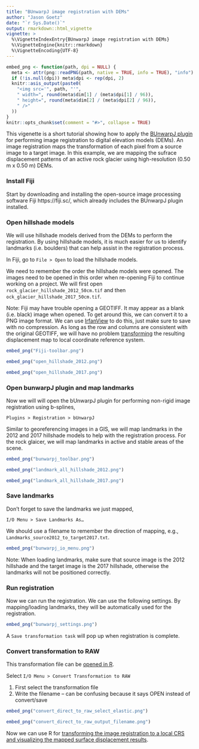 ```yaml
---
title: "BUnwarpJ image registration with DEMs"
author: "Jason Goetz"
date: "`r Sys.Date()`"
output: rmarkdown::html_vignette
vignette: >
  %\VignetteIndexEntry{BUnwarpJ image registration with DEMs}
  %\VignetteEngine{knitr::rmarkdown}
  %\VignetteEncoding{UTF-8}
---
```


```r
embed_png <- function(path, dpi = NULL) {
  meta <- attr(png::readPNG(path, native = TRUE, info = TRUE), "info")
  if (!is.null(dpi)) meta$dpi <- rep(dpi, 2)
  knitr::asis_output(paste0(
    "<img src='", path, "'",
    " width=", round(meta$dim[1] / (meta$dpi[1] / 96)),
    " height=", round(meta$dim[2] / (meta$dpi[2] / 96)),
    " />"
  ))
}
knitr::opts_chunk$set(comment = "#>", collapse = TRUE)
```



This vigenette is a short tutorial showing how to apply the [BUnwarpJ plugin](https://imagej.net/BUnwarpJ) for performing image registration to digital elevation models (DEMs). An image registration maps the transformation of each pixel from a source image to a target image. In this example, we are mapping the sufrace displacement patterns of an active rock glacier using high-resolution (0.50 m x 0.50 m) DEMs.

### Install Fiji
Start by downloading and installing the open-source image processing software Fiji https://fiji.sc/, which already includes the BUnwarpJ plugin installed. 

### Open hillshade models
We will use hillshade models derived from the DEMs to perform the registration. By using hillshade models, it is much easier for us to identify landmarks (i.e. boulders) that can help assist in the registration process. 

In Fiji, go to `File > Open` to load the hillshade models. 

We need to remember the order the hillshade models were opened. The images need to be opened in this order when re-opening Fiji to continue working on a project. We will first open `rock_glacier_hillshade_2012_50cm.tif` and then `ock_glacier_hillshade_2017_50cm.tif`.

Note: Fiji may have trouble opening a GEOTIFF. It may appear as a blank (i.e. black) image when opened. To get around this, we can convert it to a PNG image format. We can use [IrfanView](https://www.irfanview.net/) to do this, just make sure to save with no compression. As long as the row and columns are consistent with the original GEOTIFF, we will have no problem [transforming](https://jngtz.github.io/map.displ.r/articles/2_Visualizing_surface_displacements.html#importing-bunwarpj-transformation-file) the resulting displacement map to local coordinate reference system. 


```r
embed_png("Fiji-toolbar.png")
```

```r
embed_png("open_hillshade_2012.png")
```

```r
embed_png("open_hillshade_2017.png")
```  

### Open bunwarpJ plugin and map landmarks
Now we will will open the bUnwarpJ plugin for performing non-rigid image registration using b-splines,

`Plugins > Registration > bUnwarpJ`

Similar to georeferencing images in a GIS, we will map landmarks in the 2012 and 2017 hillshade models to help with the registration process. For the rock glaicer, we will map landmarks in active and stable areas of the scene.

```r
embed_png("bunwarpj_toolbar.png")
```

```r
embed_png("landmark_all_hillshade_2012.png")
```

```r
embed_png("landmark_all_hillshade_2017.png")
```

### Save landmarks
Don't forget to save the landmarks we just mapped, 

`I/O Menu > Save Landmarks As…`

We should use a filename to remember the direction of mapping, e.g., `Landmarks_source2012_to_target2017.txt`.

```r
embed_png("bunwarpj_io_menu.png")
```

Note: When loading landmarks, make sure that source image is the 2012 hillshade and the target image is the 2017 hillshade, otherwise the landmarks will not be positioned correctly.

### Run registration
Now we can run the registration. We can use the following settings. By mapping/loading landmarks, they will be automatically used for the registration.

```r
embed_png("bunwarpj_settings.png")
```

A `Save transformation task` will pop up when registration is complete. 

### Convert transformation to RAW
This transformation file can be [opened in R](https://jngtz.github.io/map.displ.r/articles/2_Visualizing_surface_displacements.html#importing-bunwarpj-transformation-file).

Select `I/O Menu > Convert Transformation to RAW`

1.	First select the transformation file
2.	Write the filename – can be confusing because it says OPEN instead of convert/save

```r
embed_png("convert_direct_to_raw_select_elastic.png")
```

```r
embed_png("convert_direct_to_raw_output_filename.png")
```

Now we can use R for [transforming the image registration to a local CRS and visualizing the mapped surface displacement results](https://jngtz.github.io/map.displ.r/articles/2_Visualizing_surface_displacements.html).
